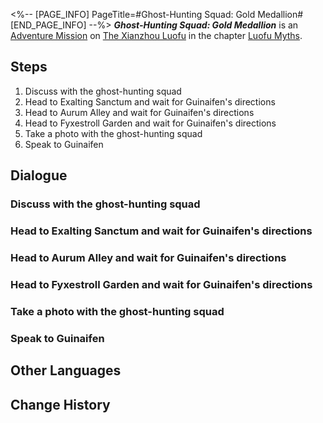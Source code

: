 <%-- [PAGE_INFO]
PageTitle=#Ghost-Hunting Squad: Gold Medallion#
[END_PAGE_INFO] --%>
{{Stub|Dialogue.}}
{{Mission Infobox
|id            = 8015172
|title         = 
|image         = <!--Mission Ghost-Hunting Squad: Gold Medallion.png-->
|type          = Adventure
|event_name    = 
|chapter       = Luofu Myths
|requirements  = 
|summary       = Guinaifen has captured the moment when your account reaches a million fans.<br />You have captured this moment, which will become a cherished memory in time.
|characters    = Trailblazer
|startLocation = [[The Xianzhou Luofu]] - [[Fyxestroll Garden]]
|world         = The Xianzhou Luofu
|area          = Fyxestroll Garden
|prev          = 
|next          = 
|rewards       = Adventure Log*3; Condensed Aether*3; Gold Subscription Commemorative Medallion*1; "Nesting Avians"*1 { text = "Nesting Avians" }; Credit*5,000
}}
'''''Ghost-Hunting Squad: Gold Medallion''''' is an [[Adventure Mission]] on [[The Xianzhou Luofu]] in the chapter [[Luofu Myths]].

==Steps==
# Discuss with the ghost-hunting squad
# Head to Exalting Sanctum and wait for Guinaifen's directions
# Head to Aurum Alley and wait for Guinaifen's directions
# Head to Fyxestroll Garden and wait for Guinaifen's directions
# Take a photo with the ghost-hunting squad
# Speak to Guinaifen

<!--
==Gameplay Notes==

--><!--
==Trial Character==

-->
==Dialogue==
{{Stub Dialogue}}
===Discuss with the ghost-hunting squad===
{{Mission Description|type=adventure|location=Fyxestroll Garden|Guinaifen seems to have something she wants to discuss with the ghost-hunting squad...<br />Listen to her and find out what new incident has gone down.}}
{{Dialogue Start}}
:{{tx}}
{{Dialogue End}}

===Head to Exalting Sanctum and wait for Guinaifen's directions===
{{Mission Description|type=adventure|location=Exalting Sanctum|update|Guinaifen isn't spilling all the beans and says she'll tell you the good stuff in Exalting Sanctum.<br />However, you figured everything out just by looking at the fan numbers. Please don't spoil her small surprise before you meet her in Exalting Sanctum.}}
{{Dialogue Start}}
:{{tx}}
{{Dialogue End}}

===Head to Aurum Alley and wait for Guinaifen's directions===
{{Mission Description|type=adventure|location=Exalting Sanctum|update|Guinaifen has some popularity in Aurum Alley since she had done restaurant-visit videos there.<br />That place is special for her. Is it special for you as well? Head there first.}}
{{Dialogue Start}}
:{{tx}}
{{Dialogue End}}

===Head to Fyxestroll Garden and wait for Guinaifen's directions===
{{Mission Description|type=adventure|location=Fyxestroll Garden|update|When Guinaifen visited the haunted Fyxestroll Garden, she ended up by chance to be charged with running Ghostly Grove. You know the rest.<br />Fyxestroll Garden is also a special place for her. Go with her according to her plans.}}
{{Dialogue Start}}
:{{tx}}
{{Dialogue End}}

===Take a photo with the ghost-hunting squad===
{{Mission Description|type=adventure|location=Fyxestroll Garden|update|Guinaifen wishes to keep this significant moment.<br />No other words are needed. Go and take a photo of this moment.}}
{{Dialogue Start}}
:{{tx}}
{{Dialogue End}}

===Speak to Guinaifen===
{{Mission Description|type=adventure|location=Fyxestroll Garden|update|It seems Guinaifen still has something to say to you.<br />You've edited plenty of LilGuiGuinevere posts and this will be no exception. Go and chat with Guinaifen.}}
{{Dialogue Start}}
:{{tx}}
{{Dialogue End}}

==Other Languages==
{{Other Languages
|en   = Ghost-Hunting Squad: Gold Medallion
|zhs  = 捉鬼小队•金色奖牌
|zht  = 捉鬼小隊•金色獎牌
|ja   = 怪異退治隊・金メダル
|ko   = 요괴 퇴치팀•골드 메달
|es   = Brigada cazafantasmas: placa de oro
|fr   = Brigade de chasse aux fantômes&nbsp;: Trophée or
|ru   = Охотники за привидениями: Золотая медаль
|th   = หน่วยล่าท้าผี: โล่ทอง
|vi   = Biệt Đội Bắt Ma - Huy Hiệu Vàng
|de   = Geisterjägertrupp: Goldene Plakette
|id   = Tim Pemburu Hantu: Plakat Emas
|pt   = Esquadrão Caça-Fantasmas: Medalhão Dourado
}}

==Change History==
{{Change History|1.5}}

